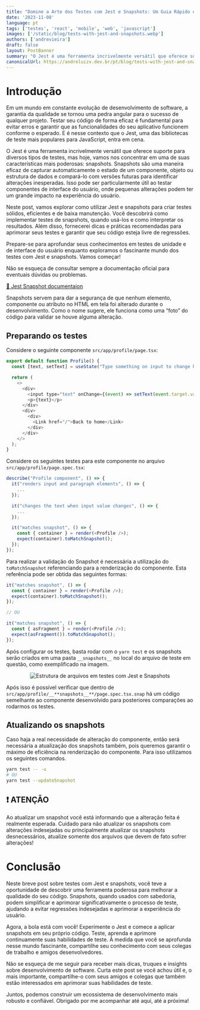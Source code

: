 ```yaml
---
title: "Domine a Arte dos Testes com Jest e Snapshots: Um Guia Rápido e Prático para Testes de Interface do Usuário"
date: '2023-11-08'
language: pt
tags: ['testes', 'react', 'mobile', 'web', 'javascript']
images: ['/static/blog/tests-with-jest-and-snapshots.webp']
authors: ['andrevieira']
draft: false
layout: PostBanner
summary: "O Jest é uma ferramenta incrivelmente versátil que oferece suporte para diversos tipos de testes, mas hoje, vamos nos concentrar em uma de suas características mais poderosas: snapshots."
canonicalUrl: https://andreluizv.dev.br/pt/blog/tests-with-jest-and-snapshots
---
```


# Introdução

Em um mundo em constante evolução de desenvolvimento de software, a garantia da qualidade se tornou uma pedra angular para o sucesso de qualquer projeto. Testar seu código de forma eficaz é fundamental para evitar erros e garantir que as funcionalidades do seu aplicativo funcionem conforme o esperado. E é nesse contexto que o Jest, uma das bibliotecas de teste mais populares para JavaScript, entra em cena.

O Jest é uma ferramenta incrivelmente versátil que oferece suporte para diversos tipos de testes, mas hoje, vamos nos concentrar em uma de suas características mais poderosas: snapshots. Snapshots são uma maneira eficaz de capturar automaticamente o estado de um componente, objeto ou estrutura de dados e compará-lo com versões futuras para identificar alterações inesperadas. Isso pode ser particularmente útil ao testar componentes de interface do usuário, onde pequenas alterações podem ter um grande impacto na experiência do usuário.

Neste post, vamos explorar como utilizar Jest e snapshots para criar testes sólidos, eficientes e de baixa manutenção. Você descobrirá como implementar testes de snapshots, quando usá-los e como interpretar os resultados. Além disso, fornecerei dicas e práticas recomendadas para aprimorar seus testes e garantir que seu código esteja livre de regressões.

Prepare-se para aprofundar seus conhecimentos em testes de unidade e de interface do usuário enquanto exploramos o fascinante mundo dos testes com Jest e snapshots. Vamos começar!

Não se esqueça de consultar sempre a documentação oficial para eventuais dúvidas ou problemas.

[🔗 Jest Snapshot documentaion](https://jestjs.io/docs/snapshot-testing)

Snapshots servem para dar a segurança de que nenhum elemento, componente ou atributo no HTML em tela foi alterado durante o desenvolvimento. Como o nome sugere, ele funciona como uma “foto” do código para validar se houve alguma alteração.

## Preparando os testes
Considere o seguinte componente `src/app/profile/page.tsx`:

``` js
export default function Profile() {
  const [text, setText] = useState("Type something on input to change here");

  return (
    <>
      <div>
        <input type="text" onChange={(event) => setText(event.target.value)} />
        <p>{text}</p>
      </div>
      <div>
        <div>
          <Link href="/">Back to home</Link>
        </div>
      </div>
    </>
  );
}
```

Considere os seguintes testes para este componente no arquivo `src/app/profile/page.spec.tsx`:

``` js
describe("Profile component", () => {
  it("renders input and paragraph elements", () => {
    ...
  });

  it("changes the text when input value changes", () => {
    ...
  });

  it("matches snapshot", () => {
    const { container } = render(<Profile />);
    expect(container).toMatchSnapshot();
  });
});
```

Para realizar a validação do Snapshot é necessária a utilização do `toMatchSnapshot` referenciando para a renderização do componente. Esta referência pode ser obtida das seguintes formas:

``` js
it("matches snapshot", () => {
  const { container } = render(<Profile />);
  expect(container).toMatchSnapshot();
});

// OU

it("matches snapshot", () => {
  const { asFragment } = render(<Profile />);
  expect(asFragment()).toMatchSnapshot();
});
```

Após configurar os testes, basta rodar com o `yarn test` e os snapshots serão criados em uma pasta `__snapshots__` no local do arquivo de teste em questão, como exemplificado na imagem.

<div align='center'>
    <Image
        src="/static/blog/tests-with-jest-and-snapshots-secondary.webp"
        alt="Estrutura de arquivos em testes com Jest e Snapshots"
        width={600}
        height={550}
    />
</div>

Após isso é possível verificar que dentro de `src/app/profile/__**snapshots__**/page.spec.tsx.snap` há um código semelhante ao componente desenvolvido para posteriores comparações ao rodarmos os testes.

## Atualizando os snapshots
Caso haja a real necessidade de alteração do componente, então será necessária a atualização dos snapshots também, pois queremos garantir o máximo de eficiência na renderização do componente. Para isso utilizamos os seguintes comandos.

``` bash
yarn test -- -u
# OU
yarn test --updateSnapshot
```

## ❗ ATENÇÃO

Ao atualizar um snapshot você está informando que a alteração feita é realmente esperada. Cuidado para não atualizar os snapshots com alterações indesejadas ou principalmente atualizar os snapshots desnecessários, atualize somente dos arquivos que devem de fato sofrer alterações!

# Conclusão
Neste breve post sobre testes com Jest e snapshots, você teve a oportunidade de descobrir uma ferramenta poderosa para melhorar a qualidade do seu código. Snapshots, quando usados com sabedoria, podem simplificar e aprimorar significativamente o processo de teste, ajudando a evitar regressões indesejadas e aprimorar a experiência do usuário.

Agora, a bola está com você! Experimente o Jest e comece a aplicar snapshots em seu próprio código. Teste, aprenda e aprimore continuamente suas habilidades de teste. À medida que você se aprofunda nesse mundo fascinante, compartilhe seu conhecimento com seus colegas de trabalho e amigos desenvolvedores.

Não se esqueça de me seguir para receber mais dicas, truques e insights sobre desenvolvimento de software. Curta este post se você achou útil e, o mais importante, compartilhe-o com seus amigos e colegas que também estão interessados em aprimorar suas habilidades de teste.

Juntos, podemos construir um ecossistema de desenvolvimento mais robusto e confiável. Obrigado por me acompanhar até aqui, até a próxima!